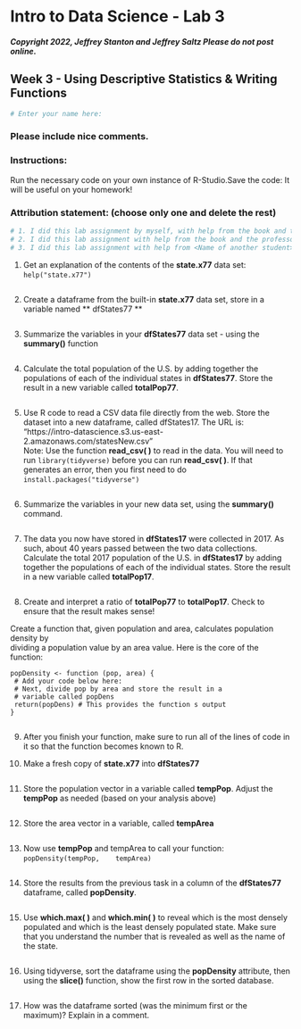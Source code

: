 
# Intro to Data Science - Lab 3
##### Copyright 2022, Jeffrey Stanton and Jeffrey Saltz   Please do not post online.

## Week 3 - Using Descriptive Statistics & Writing Functions

```{r}
# Enter your name here: 
```

### Please include nice comments. <br>
### Instructions: 
Run the necessary code on your own instance of R-Studio.Save the
code: It will be useful on your homework!

### Attribution statement: (choose only one and delete the rest)

```{r}
# 1. I did this lab assignment by myself, with help from the book and the professor.
# 2. I did this lab assignment with help from the book and the professor and these Internet sources:
# 3. I did this lab assignment with help from <Name of another student> but did not cut and paste any code.
```


1. Get	an	explanation	of	the	contents	of	the	**state.x77**	data	set:<br>	`help("state.x77")`

```{r}

```

2. Create	a	dataframe	from	the	built-in **state.x77**	data	set,	store	in	a	variable	named ** dfStates77 **

```{r}

```

3. Summarize	the	variables	in	your	**dfStates77**	data	set	-	using	the	**summary()**
function

```{r}

```

4. Calculate	the	total	population	of	the	U.S. by	adding	together	the	populations	of
each	of	the	individual	states	in	**dfStates77**.			Store	the	result	in	a	new	variable
called	**totalPop77**.

```{r}

```

5. Use	R	code	to	read	a	CSV	data	file	directly	from	the	web.	Store	the	dataset	into	a
new	dataframe,	called	dfStates17.	The	URL	is:
"https://intro-datascience.s3.us-east-2.amazonaws.com/statesNew.csv" <br>
Note:	Use	the	function	**read_csv(	)**	to	read	in	the	data.
You	will	need	to	run	`library(tidyverse)`	before	you	can	run **read_csv(	)**.		If	that	generates	an	error,	then	you	first	need	to	do <br>
`install.packages("tidyverse")`

```{r}

```

6. Summarize	the	variables	in	your	new	data	set,	using	the	**summary()** command.

```{r}

```

7. The	data	you	now	have	stored	in	**dfStates17** were	collected	in	2017.	As	such,
about	40	years	passed	between	the	two	data	collections.	Calculate	the	total	2017
population	of	the	U.S.	in	**dfStates17**	by	adding	together	the	populations	of	each	of
the	individual	states.	Store	the	result	in	a	new	variable	called	**totalPop17**.

```{r}

```

8. Create	and	interpret	a	ratio	of	**totalPop77** to	**totalPop17**.	Check	to	ensure	that	the result	makes	sense!<br>

Create	a	function	that,	given	population	and	area,	calculates	population	density	by	
dividing	a	population	value	by	an	area	value.	Here	is	the	core	of	the	function:	<br>


```
popDensity <- function (pop, area) {
 # Add your code below here:
 # Next, divide pop by area and store the result in a
 # variable called popDens
 return(popDens) # This provides the function s output
}
```




```{r}

```

9. After	you	finish	your	function,	make	sure	to	run	all	of	the	lines	of	code	in	it	so
that	the	function	becomes	known	to	R.

10. Make	a	fresh	copy	of	**state.x77**	into	**dfStates77**

```{r}

```

11. Store	the	population	vector	in	a	variable	called	**tempPop**.	Adjust	the	**tempPop**	as
needed	(based	on	your	analysis	above)

```{r}

```

12. Store	the	area	vector	in	a	variable,	called	**tempArea**

```{r}

```

13. Now	use	**tempPop**	and	tempArea	to	call	your	function:<br>
`popDensity(tempPop,	tempArea)`

```{r}

```

14. Store	the	results	from		the	previous	task	in	a	column	of	the	**dfStates77**
dataframe,	called	**popDensity**.

```{r}

```

15. Use	**which.max(	)**	and	**which.min(	)**	to	reveal	which	is	the	most	densely
populated	and	which	is	the	least	densely	populated	state.	Make	sure	that	you
understand	the	number	that	is	revealed	as	well	as	the	name	of	the	state.

```{r}

```

16. Using	tidyverse,	sort	the	dataframe	using	the	**popDensity**	attribute,	then	using
the	**slice()**	function,	show	the	first	row	in	the	sorted	database.

```{r}

```

17. How	was	the	dataframe	sorted	(was	the	minimum	first	or	the	maximum)? Explain in a comment.

```{r}

```

